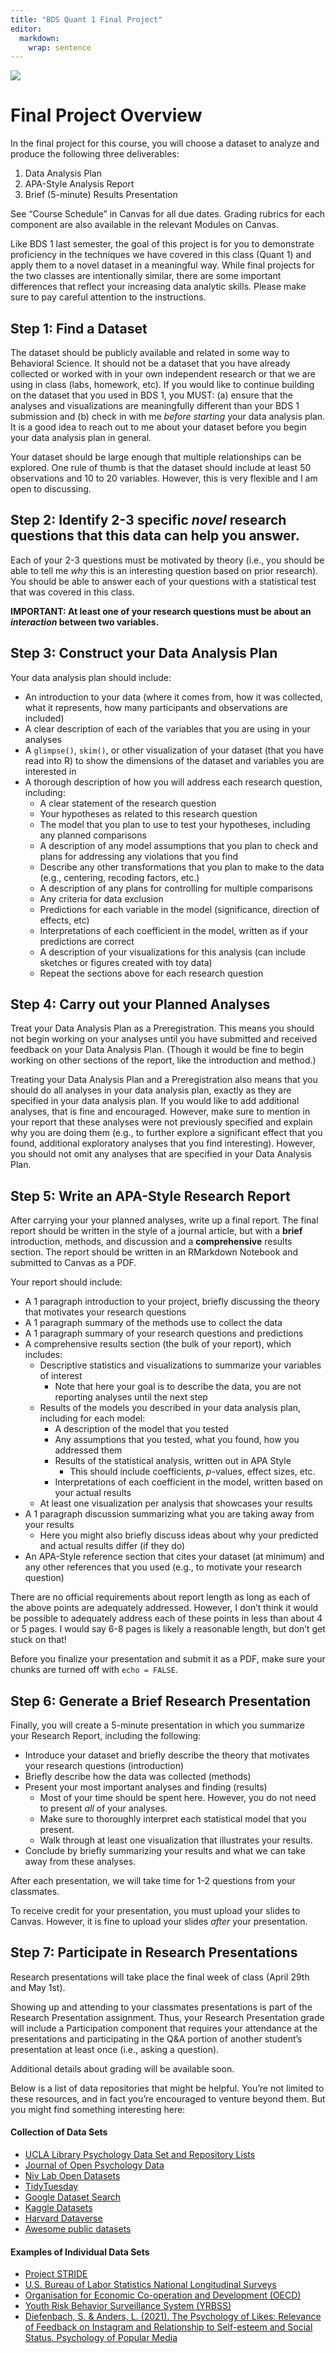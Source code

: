 ```yaml
---
title: "BDS Quant 1 Final Project"
editor: 
  markdown: 
    wrap: sentence
---
```


![](img/project-image.png){fig-align="center" fig_height=4 fig_width=8}

# Final Project Overview

In the final project for this course, you will choose a dataset to analyze and produce the following three deliverables:

1. Data Analysis Plan
2. APA-Style Analysis Report
3. Brief (5-minute) Results Presentation

:::callout-important
See "Course Schedule" in Canvas for all due dates. Grading rubrics for each component are also available in the relevant Modules on Canvas.
:::

Like BDS 1 last semester, the goal of this project is for you to demonstrate proficiency in the techniques we have covered in this class (Quant 1) and apply them to a novel dataset in a meaningful way. While final projects for the two classes are intentionally similar, there are some important differences that reflect your increasing data analytic skills. Please make sure to pay careful attention to the instructions.

## Step 1: Find a Dataset

The dataset should be publicly available and related in some way to Behavioral Science. It should not be a dataset that you have already collected or worked with in your own independent research or that we are using in class (labs, homework, etc). If you would like to continue building on the dataset that you used in BDS 1, you MUST: (a) ensure that the analyses and visualizations are meaningfully different than your BDS 1 submission and (b) check in with me _before starting_ your data analysis plan. It is a good idea to reach out to me about your dataset before you begin your data analysis plan in general.

Your dataset should be large enough that multiple relationships can be explored. One rule of thumb is that the dataset should include at least 50 observations and 10 to 20 variables. However, this is very flexible and I am open to discussing.

## Step 2: Identify 2-3 specific *novel* research questions that this data can help you answer.

Each of your 2-3 questions must be motivated by theory (i.e., you should be able to tell me _why_ this is an interesting question based on prior research). You should be able to answer each of your questions with a statistical test that was covered in this class. 

**IMPORTANT: At least one of your research questions must be about an _interaction_ between two variables.** 

## Step 3: Construct your Data Analysis Plan

Your data analysis plan should include:

-   An introduction to your data (where it comes from, how it was collected, what it represents, how many participants and observations are included)
-   A clear description of each of the variables that you are using in your analyses
-   A `glimpse()`, `skim()`, or other visualization of your dataset (that you have read into R) to show the dimensions of the dataset and variables you are interested in
-   A thorough description of how you will address each research question, including:
    -   A clear statement of the research question 
    -   Your hypotheses as related to this research question
    -   The model that you plan to use to test your hypotheses, including any planned comparisons
    -   A description of any model assumptions that you plan to check and plans for addressing any violations that you find
    -   Describe any other transformations that you plan to make to the data (e.g., centering, recoding factors, etc.)
    -   A description of any plans for controlling for multiple comparisons
    -   Any criteria for data exclusion
    -   Predictions for each variable in the model (significance, direction of effects, etc)
    -   Interpretations of each coefficient in the model, written as if your predictions are correct
    -   A description of your visualizations for this analysis (can include sketches or figures created with toy data)
    -   Repeat the sections above for each research question
    
## Step 4: Carry out your Planned Analyses

Treat your Data Analysis Plan as a Preregistration. This means you should not begin working on your analyses until you have submitted and received feedback on your Data Analysis Plan. (Though it would be fine to begin working on other sections of the report, like the introduction and method.)

Treating your Data Analysis Plan and a Preregistration also means that you should do all analyses in your data analysis plan, exactly as they are specified in your data analysis plan. If you would like to add additional analyses, that is fine and encouraged. However, make sure to mention in your report that these analyses were not previously specified and explain why you are doing them (e.g., to further explore a significant effect that you found, additional exploratory analyses that you find interesting). However, you should not omit any analyses that are specified in your Data Analysis Plan.
    
## Step 5: Write an APA-Style Research Report

After carrying your your planned analyses, write up a final report. The final report should be written in the style of a journal article, but with a **brief** introduction, methods, and discussion and a **comprehensive** results section. The report should be written in an RMarkdown Notebook and submitted to Canvas as a PDF. 

Your report should include:

-   A 1 paragraph introduction to your project, briefly discussing the theory that motivates your research questions 
-   A 1 paragraph summary of the methods use to collect the data
-   A 1 paragraph summary of your research questions and predictions
-   A comprehensive results section (the bulk of your report), which includes:
    -   Descriptive statistics and visualizations to summarize your variables of interest 
        -   Note that here your goal is to describe the data, you are not reporting analyses until the next step
    -   Results of the models you described in your data analysis plan, including for each model:
        -   A description of the model that you tested
        -   Any assumptions that you tested, what you found, how you addressed them
        -   Results of the statistical analysis, written out in APA Style
            -   This should include coefficients, _p_-values, effect sizes, etc.
        -   Interpretations of each coefficient in the model, written based on your actual results
       -   At least one visualization per analysis that showcases your results
-   A 1 paragraph discussion summarizing what you are taking away from your results 
    -   Here you might also briefly discuss ideas about why your predicted and actual results differ (if they do)
-   An APA-Style reference section that cites your dataset (at minimum) and any other references that you used (e.g., to motivate your research question)

:::callout-note
There are no official requirements about report length as long as each of the above points are adequately addressed. However, I don't think it would be possible to adequately address each of these points in less than about 4 or 5 pages. I would say 6-8 pages is likely a reasonable length, but don't get stuck on that!
:::

:::callout-important
Before you finalize your presentation and submit it as a PDF, make sure your chunks are turned off with `echo = FALSE`. 
:::

## Step 6: Generate a Brief Research Presentation

Finally, you will create a 5-minute presentation in which you summarize your Research Report, including the following:

-   Introduce your dataset and briefly describe the theory that motivates your research questions (introduction)
-   Briefly describe how the data was collected (methods)
-   Present your most important analyses and finding (results)
    -   Most of your time should be spent here. However, you do not need to present _all_ of your analyses.
    -   Make sure to thoroughly interpret each statistical model that you present.
    -   Walk through at least one visualization that illustrates your results.
-   Conclude by briefly summarizing your results and what we can take away from these analyses.

After each presentation, we will take time for 1-2 questions from your classmates.

:::callout-important
To receive credit for your presentation, you must upload your slides to Canvas. However, it is fine to upload your slides _after_ your presentation.
:::

## Step 7: Participate in Research Presentations

Research presentations will take place the final week of class (April 29th and May 1st).

Showing up and attending to your classmates presentations is part of the Research Presentation assignment. Thus, your Research Presentation grade will include a Participation component that requires your attendance at the presentations and participating in the Q&A portion of another student's presentation at least once (i.e., asking a question).

:::callout-note
Additional details about grading will be available soon.
:::


:::callout-tip
Below is a list of data repositories that might be helpful. You’re not limited to these resources, and in fact you’re encouraged to venture beyond them. But you might find something interesting here:

#### Collection of Data Sets 

- [UCLA Library Psychology Data Set and Repository Lists](https://guides.library.ucla.edu/psychology/data)
- [Journal of Open Psychology Data](https://openpsychologydata.metajnl.com/articles)
- [Niv Lab Open Datasets](https://nimh-dsst.github.io/OpenCogData/)
- [TidyTuesday](https://github.com/rfordatascience/tidytuesday)
- [Google Dataset Search](https://datasetsearch.research.google.com/)
- [Kaggle Datasets](https://www.kaggle.com/datasets)
- [Harvard Dataverse](https://dataverse.harvard.edu/)
- [Awesome public datasets](https://github.com/awesomedata/awesome-public-datasets)

#### Examples of Individual Data Sets 

- [Project STRIDE](https://www.icpsr.umich.edu/web/RCMD/studies/35525)
- [U.S. Bureau of Labor Statistics National Longitudinal Surveys](https://www.nlsinfo.org/content/getting-started/topics-covered-in-nls-surveys)
- [Organisation for Economic Co-operation and Development (OECD)](https://www.oecd.org/en/about/programmes/piaac/piaac-data.html)
- [Youth Risk Behavior Surveillance System (YRBSS)](https://chronicdata.cdc.gov/Youth-Risk-Behaviors/DASH-Youth-Risk-Behavior-Surveillance-System-YRBSS/q6p7-56au/about_data)
- [Diefenbach, S. & Anders, L. (2021). The Psychology of Likes: Relevance of Feedback on Instagram and Relationship to Self-esteem and Social Status. Psychology of Popular Media](https://data.ub.uni-muenchen.de/244/)
:::